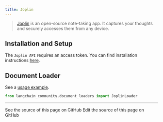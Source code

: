 ```yaml
---
title: Joplin
---
```


>[Joplin](https://joplinapp.org/) is an open-source note-taking app. It captures your thoughts
> and securely accesses them from any device.


## Installation and Setup

The `Joplin API` requires an access token.
You can find installation instructions [here](https://joplinapp.org/api/references/rest_api/).


## Document Loader

See a [usage example](/oss/python/integrations/document_loaders/joplin).

```python
from langchain_community.document_loaders import JoplinLoader
```

---

<CardGroup cols={2}>
  <Card title="View Source" icon="eye" href="https://github.com/langchain-ai/docs/blob/main/src/oss/python/integrations/providers/joplin.mdx">
    See the source of this page on GitHub
  </Card>
  <Card title="Edit Source" icon="pen-to-square" href="https://github.com/langchain-ai/docs/edit/main/src/oss/python/integrations/providers/joplin.mdx">
    Edit the source of this page on GitHub
  </Card>
</CardGroup>
